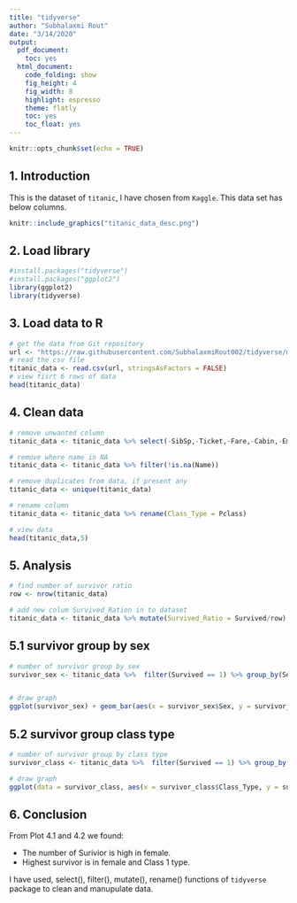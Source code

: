```yaml
---
title: "tidyverse"
author: "Subhalaxmi Rout"
date: "3/14/2020"
output:
  pdf_document:
    toc: yes
  html_document:
    code_folding: show
    fig_height: 4
    fig_width: 8
    highlight: espresso
    theme: flatly
    toc: yes
    toc_float: yes
---
```


```r
knitr::opts_chunk$set(echo = TRUE)
```

## 1. Introduction

This is the dataset of `titanic`, I have chosen from `Kaggle`. This data set has below columns.

```r
knitr::include_graphics("titanic_data_desc.png")
```

## 2. Load library

```r
#install.packages("tidyverse")
#install.packages("ggplot2")
library(ggplot2)
library(tidyverse)
```

## 3. Load data to R

```r
# get the data from Git repository
url <- "https://raw.githubusercontent.com/SubhalaxmiRout002/tidyverse/master/titanic.csv"
# read the csv file
titanic_data <- read.csv(url, stringsAsFactors = FALSE)
# view fisrt 6 rows of data
head(titanic_data)
```

## 4. Clean data

```r
# remove unwanted column
titanic_data <- titanic_data %>% select(-SibSp,-Ticket,-Fare,-Cabin,-Embarked,-Parch)

# remove where name in NA
titanic_data <- titanic_data %>% filter(!is.na(Name))

# remove duplicates from data, if present any
titanic_data <- unique(titanic_data)

# rename column
titanic_data <- titanic_data %>% rename(Class_Type = Pclass)

# view data
head(titanic_data,5)
```

## 5. Analysis

```r
# find number of survivor ratio
row <- nrow(titanic_data)

# add new colum Survived_Ration in to dataset
titanic_data <- titanic_data %>% mutate(Survived_Ratio = Survived/row)
```
## 5.1 survivor group by sex
```r
# number of survivor group by sex
survivor_sex <- titanic_data %>%  filter(Survived == 1) %>% group_by(Sex) %>% count(Survived)


# draw graph
ggplot(survivor_sex) + geom_bar(aes(x = survivor_sex$Sex, y = survivor_sex$n), stat = "identity", fill = "steelblue") + xlab("Sex") + ylab("Number of survivor(#)") + ggtitle("Number of suvivor by sex") + theme(plot.title = element_text(hjust = 0.5))+ geom_text(aes(x = survivor_sex$Sex,y = survivor_sex$n,label=survivor_sex$n), vjust=1.6, color="white", size=4.5)
```

## 5.2 survivor group class type

```r
# number of survivor group by class type
survivor_class <- titanic_data %>%  filter(Survived == 1) %>% group_by(Class_Type,Sex) %>% count(Survived)

# draw graph
ggplot(data = survivor_class, aes(x = survivor_class$Class_Type, y = survivor_class$n, fill = survivor_class$Sex)) + geom_bar(stat = "identity", position=position_stack())+ xlab("Class Type") + ylab("Number of survivor(#)") + ggtitle("Number of suvivor by Class") + theme(plot.title = element_text(hjust = 0.5))+ geom_text(aes(x = survivor_class$Class_Type,y = survivor_class$n,label=survivor_class$n), hjust=1.2,vjust = 2.6, color="white", size=4.5)+scale_fill_manual(values=c("#1f5f76", "#92acb8"))+labs(fill = "Sex")
```

## 6. Conclusion

From Plot 4.1 and 4.2 we found:

+ The number of Surivior is high in female.
+ Highest survivor is in female and Class 1 type. 

I have used, select(), filter(), mutate(), rename() functions of `tidyverse` package to clean and manupulate data. 

